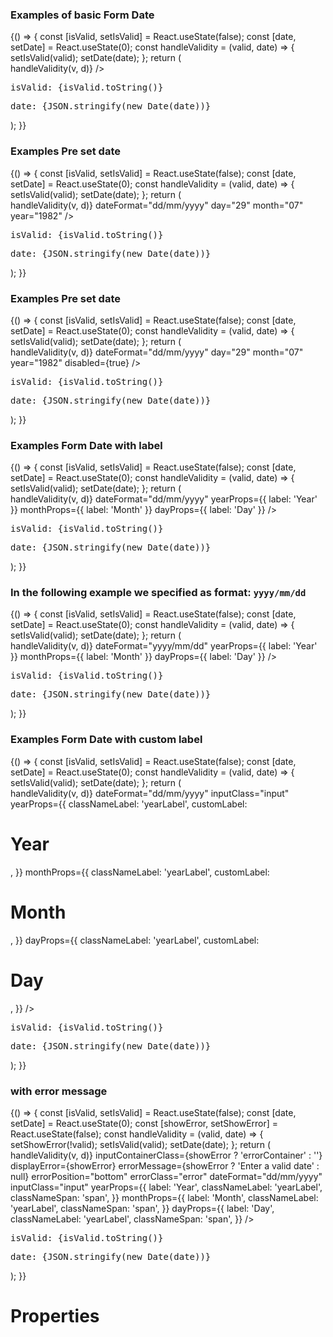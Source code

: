 
<Meta title="DCXLibrary/Form/Date" component={FormDate} />

### Examples of basic Form Date

<Canvas>
  <Story name="basic">
    {() => {
      const [isValid, setIsValid] = React.useState(false);
      const [date, setDate] = React.useState(0);
      const handleValidity = (valid, date) => {
        setIsValid(valid);
        setDate(date);
      };
      return (
        <div>
          <FormDate
            dateFormat="dd/mm/yyyy"
            handleValidity={(v, d) => handleValidity(v, d)}
          />
          <pre>isValid: {isValid.toString()}</pre>
          <pre>date: {JSON.stringify(new Date(date))}</pre>
        </div>
      );
    }}
  </Story>
</Canvas>

### Examples Pre set date

<Canvas>
  <Story name="pre-set-date">
    {() => {
      const [isValid, setIsValid] = React.useState(false);
      const [date, setDate] = React.useState(0);
      const handleValidity = (valid, date) => {
        setIsValid(valid);
        setDate(date);
      };
      return (
        <div>
          <FormDate
            handleValidity={(v, d) => handleValidity(v, d)}
            dateFormat="dd/mm/yyyy"
            day="29"
            month="07"
            year="1982"
          />
          <pre>isValid: {isValid.toString()}</pre>
          <pre>date: {JSON.stringify(new Date(date))}</pre>
        </div>
      );
    }}
  </Story>
</Canvas>

### Examples Pre set date

<Canvas>
  <Story name="disabled">
    {() => {
      const [isValid, setIsValid] = React.useState(false);
      const [date, setDate] = React.useState(0);
      const handleValidity = (valid, date) => {
        setIsValid(valid);
        setDate(date);
      };
      return (
        <div>
          <FormDate
            handleValidity={(v, d) => handleValidity(v, d)}
            dateFormat="dd/mm/yyyy"
            day="29"
            month="07"
            year="1982"
            disabled={true}
          />
          <pre>isValid: {isValid.toString()}</pre>
          <pre>date: {JSON.stringify(new Date(date))}</pre>
        </div>
      );
    }}
  </Story>
</Canvas>

### Examples Form Date with label

<Canvas>
  <Story name="label">
    {() => {
      const [isValid, setIsValid] = React.useState(false);
      const [date, setDate] = React.useState(0);
      const handleValidity = (valid, date) => {
        setIsValid(valid);
        setDate(date);
      };
      return (
        <div>
          <FormDate
            handleValidity={(v, d) => handleValidity(v, d)}
            dateFormat="dd/mm/yyyy"
            yearProps={{ label: 'Year' }}
            monthProps={{ label: 'Month' }}
            dayProps={{ label: 'Day' }}
          />
          <pre>isValid: {isValid.toString()}</pre>
          <pre>date: {JSON.stringify(new Date(date))}</pre>
        </div>
      );
    }}
  </Story>
</Canvas>

### In the following example we specified as format: `yyyy/mm/dd`

<Canvas>
  <Story name="custom-date">
    {() => {
      const [isValid, setIsValid] = React.useState(false);
      const [date, setDate] = React.useState(0);
      const handleValidity = (valid, date) => {
        setIsValid(valid);
        setDate(date);
      };
      return (
        <div>
          <FormDate
            handleValidity={(v, d) => handleValidity(v, d)}
            dateFormat="yyyy/mm/dd"
            yearProps={{ label: 'Year' }}
            monthProps={{ label: 'Month' }}
            dayProps={{ label: 'Day' }}
          />
          <pre>isValid: {isValid.toString()}</pre>
          <pre>date: {JSON.stringify(new Date(date))}</pre>
        </div>
      );
    }}
  </Story>
</Canvas>

### Examples Form Date with custom label

<Canvas>
  <Story name="custom-label">
    {() => {
      const [isValid, setIsValid] = React.useState(false);
      const [date, setDate] = React.useState(0);
      const handleValidity = (valid, date) => {
        setIsValid(valid);
        setDate(date);
      };
      return (
        <div>
          <FormDate
            handleValidity={(v, d) => handleValidity(v, d)}
            dateFormat="dd/mm/yyyy"
            inputClass="input"
            yearProps={{
              classNameLabel: 'yearLabel',
              customLabel: <h1>Year</h1>,
            }}
            monthProps={{
              classNameLabel: 'yearLabel',
              customLabel: <h1>Month</h1>,
            }}
            dayProps={{
              classNameLabel: 'yearLabel',
              customLabel: <h1>Day</h1>,
            }}
          />
          <pre>isValid: {isValid.toString()}</pre>
          <pre>date: {JSON.stringify(new Date(date))}</pre>
        </div>
      );
    }}
  </Story>
</Canvas>

### with error message

<Canvas>
  <Story name="error">
    {() => {
      const [isValid, setIsValid] = React.useState(false);
      const [date, setDate] = React.useState(0);
      const [showError, setShowError] = React.useState(false);
      const handleValidity = (valid, date) => {
        setShowError(!valid);
        setIsValid(valid);
        setDate(date);
      };
      return (
        <div>
          <FormDate
            handleValidity={(v, d) => handleValidity(v, d)}
            inputContainerClass={showError ? 'errorContainer' : ''}
            displayError={showError}
            errorMessage={showError ? 'Enter a valid date' : null}
            errorPosition="bottom"
            errorClass="error"
            dateFormat="dd/mm/yyyy"
            inputClass="input"
            yearProps={{
              label: 'Year',
              classNameLabel: 'yearLabel',
              classNameSpan: 'span',
            }}
            monthProps={{
              label: 'Month',
              classNameLabel: 'yearLabel',
              classNameSpan: 'span',
            }}
            dayProps={{
              label: 'Day',
              classNameLabel: 'yearLabel',
              classNameSpan: 'span',
            }}
          />
          <pre>isValid: {isValid.toString()}</pre>
          <pre>date: {JSON.stringify(new Date(date))}</pre>
        </div>
      );
    }}
  </Story>
</Canvas>

# Properties

<Props of={FormDate} />
